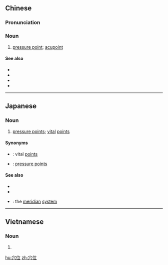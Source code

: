 ==Chinese==
{{zh-forms}}

===Pronunciation===
{{zh-pron
|m=穴wèi
|c=jyut6 wai6-2
|mn=qz,xm,zz:hia̍t-ūi
|cat=n
}}

===Noun===
{{zh-noun}}

# [[pressure point]]; [[acupoint]]

====See also====
* {{zh-l|點穴}}
* {{zh-l|經絡系統}}
* {{pedialite|lang=zh}}
* {{pedialite|Pressure point}}

----

==Japanese==
{{ja-kanjitab|けつ|い|yomi=o}}

===Noun===
{{ja-noun|けつい}}

# [[pressure point]]s; [[vital]] [[point]]s

====Synonyms====
* {{ja-r|急所|きゅうしょ}}: vital [[points]]
* {{ja-r|点穴|てんけつ}}: [[pressure point]]s

====See also====
* {{pedialite|lang=ja}}
* {{pedialite|Pressure point}}
* {{ja-r|経絡系|けいらくけい}}: the [[meridian]] [[system]]

----

==Vietnamese==
{{vi-hantutab}}

===Noun===
{{vi-hantu}}

# {{han tu form of|huyệt vị|[[pressure point]], [[acupoint]]}}

[[hu:穴位]]
[[zh:穴位]]